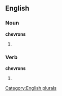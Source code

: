 
==English==

===Noun===
'''chevrons'''

# {{plural of |[[chevron]]}}

===Verb===
'''chevrons'''

# {{third-person singular of|[[chevron]]}}

[[Category:English plurals]]